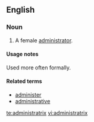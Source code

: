 ==English==
===Noun===
{{en-noun|'''[[administratrices]] or [[administratixes]]}}
# A female [[administrator]].

====Usage notes====
Used more often formally.

====Related terms====
*[[administer]]
*[[administrative]]

[[te:administratrix]]
[[vi:administratrix]]